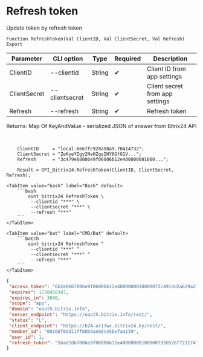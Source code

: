 ﻿---
sidebar_position: 3
description: Refresh token and other functions to work with Bitrix24 in the Open Integration Package, a free open-source integration library for 1C:Enterprise 8, OneScript and CLI
keywords: [1C, 1С, 1С:Enterprise, 1С:Enterprise 8.3, API, Integration, Services, Exchange, OneScript, CLI, Bitrix24]
---


# Refresh token
 Update token by refresh token



`Function RefreshToken(Val ClientID, Val ClientSecret, Val Refresh) Export`

  | Parameter | CLI option | Type | Required | Description |
  |-|-|-|-|-|
  | ClientID | --clientid | String | &#x2714; | Client ID from app settings |
  | ClientSecret | --clientsecret | String | &#x2714; | Client secret from app settings |
  | Refresh | --refresh | String | &#x2714; | Refresh token |

  
  Returns:  Map Of KeyAndValue - serialized JSON of answer from Bitrix24 API

<br/>




```bsl title="1C:Enterprise/OneScript code example"
    ClientID     = "local.6667fc928a50a9.70414732";
    ClientSecret = "ZeKyeYIgy2NsHZqsIHY6GfG1V...";
    Refresh      = "3c479e68006e9f06006b12e400000001000...";

    Result = OPI_Bitrix24.RefreshToken(ClientID, ClientSecret, Refresh);
```
 

 <Tabs>
  
    <TabItem value="bash" label="Bash" default>
        ```bash
            oint bitrix24 RefreshToken \
             --clientid "***" \
             --clientsecret "***" \
             --refresh "***"
        ```
    </TabItem>
  
    <TabItem value="bat" label="CMD/Bat" default>
        ```batch
            oint bitrix24 RefreshToken ^
             --clientid "***" ^
             --clientsecret "***" ^
             --refresh "***"
        ```
    </TabItem>
</Tabs>


```json title="Result"
{
 "access_token": "6b2e0667006e9f06006b12e4000000010000072c4914d2a629a27f8e468fd6a8ba64ff",
 "expires": 1728458347,
 "expires_in": 3600,
 "scope": "app",
 "domain": "oauth.bitrix.info",
 "server_endpoint": "https://oauth.bitrix.info/rest/",
 "status": "L",
 "client_endpoint": "https://b24-ar17wx.bitrix24.by/rest/",
 "member_id": "00168f0dd11ff00b4aeb8ce5befaa139",
 "user_id": 1,
 "refresh_token": "5bad2d67006e9f06006b12e40000000100000735b526f7211741a7e65fac266c482aca"
}
```
